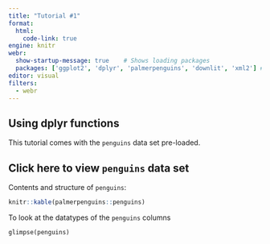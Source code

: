 ```yaml
---
title: "Tutorial #1"
format: 
  html:
    code-link: true
engine: knitr
webr: 
  show-startup-message: true    # Shows loading packages
  packages: ['ggplot2', 'dplyr', 'palmerpenguins', 'downlit', 'xml2'] # Install R packages on document open
editor: visual
filters: 
  - webr
---
```




## Using dplyr functions

This tutorial comes with the `penguins` data set pre-loaded.

::: {.callout-tip collapse="true"}
## Click here to view `penguins` data set

Contents and structure of `penguins`:
```r
knitr::kable(palmerpenguins::penguins)


```

:::

To look at the datatypes of the `penguins` columns

```webr-r

glimpse(penguins)


```

